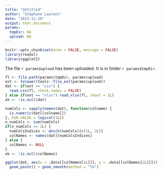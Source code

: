 ```yaml
---
title: "Untitled"
author: "Stéphane Laurent"
date: "2023-11-29"
output: html_document
params:
  tmpDir: NA
  upload: NA
---
```


```r
knitr::opts_chunk$set(echo = FALSE, message = FALSE)
library(readxl)
library(ggplot2)
```

The file `r params$upload` has been uploaded.
It is in folder `r params$tmpDir`.

```r
fl <- file.path(params$tmpDir, params$upload)
ext <- tolower(tools::file_ext(params$upload))
dat <- if(ext == "csv") { 
  read.csv(fl, check.names = FALSE)
} else if(ext == "xlsx") read_xlsx(fl, sheet = 1L)
ok <- !is.null(dat)
```

```r
numCols <- vapply(names(dat), function(colname) {
  is.numeric(dat[[colname]])
}, FUN.VALUE = logical(1L))
n_numCols <- sum(numCols)
if(n_numCols >= 2L) {
  numColsIndices <- which(numCols)[c(1L, 2L)]
  colNames <- names(dat)[numColsIndices]
} else {
  colNames <- NULL
}
ok <- !is.null(colNames)
```

```r
ggplot(dat, aes(x = .data[[colNames[1L]]], y = .data[[colNames[2L]]])) + 
  geom_point() + geom_smooth(method = "lm")
```

